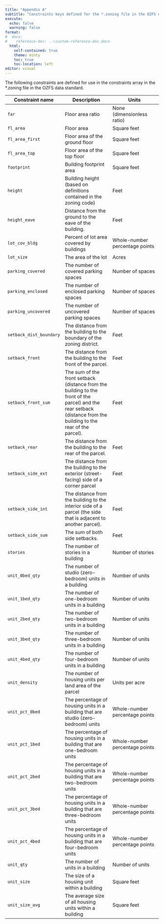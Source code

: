 ```yaml
---
title: "Appendix A"
subtitle: "Constraints keys defined for the *.zoning file in the OZFS data standard"
execute: 
  echo: false
  warning: false
format:
#  docx:
#    reference-doc: ..\custom-reference-doc.docx
  html:
    self-contained: true
    theme: minty
    toc: true
    toc-location: left
editor: visual
---
```


The following constraints are defined for use in the constraints array in the \*.zoning file in the OZFS data standard.

| **Constraint name** | **Description** | **Units** |
|------------------------|------------------------|------------------------|
| `far` | Floor area ratio | None (dimensionless ratio) |
| `fl_area` | Floor area | Square feet |
| `fl_area_first` | Floor area of the ground floor | Square feet |
| `fl_area_top` | Floor area of the top floor | Square feet |
| `footprint` | Building footprint area | Square feet |
| `height` | Building height (based on definitions contained in the zoning code) | Feet |
| `height_eave` | Distance from the ground to the eave of the building. | Feet |
| `lot_cov_bldg` | Percent of lot area covered by buildings | Whole-number percentage points |
| `lot_size` | The area of the lot | Acres |
| `parking_covered` | The number of covered parking spaces | Number of spaces |
| `parking_enclosed` | The number of enclosed parking spaces | Number of spaces |
| `parking_uncovered` | The number of uncovered parking spaces | Number of spaces |
| `setback_dist_boundary` | The distance from the building to the boundary of the zoning district. | Feet |
| `setback_front` | The distance from the building to the front of the parcel. | Feet |
| `setback_front_sum` | The sum of the front setback (distance from the building to the front of the parcel) and the rear setback (distance from the building to the rear of the parcel). | Feet |
| `setback_rear` | The distance from the building to the rear of the parcel. | Feet |
| `setback_side_ext` | The distance from the building to the exterior (street-facing) side of a corner parcel | Feet |
| `setback_side_int` | The distance from the building to the interior side of a parcel (the side that is adjacent to another parcel). | Feet |
| `setback_side_sum` | The sum of both side setbacks. | Feet |
| `stories` | The number of stories in a building | Number of stories |
| `unit_0bed_qty` | The number of studio (zero-bedroom) units in a building | Number of units |
| `unit_1bed_qty` | The number of one-bedroom units in a building | Number of units |
| `unit_2bed_qty` | The number of two-bedroom units in a building | Number of units |
| `unit_3bed_qty` | The number of three-bedroom units in a building | Number of units |
| `unit_4bed_qty` | The number of four-bedroom units in a building | Number of units |
| `unit_density` | The number of housing units per land area of the parcel | Units per acre |
| `unit_pct_0bed` | The percentage of housing units in a building that are studio (zero-bedroom) units | Whole-number percentage points |
| `unit_pct_1bed` | The percentage of housing units in a building that are one-bedroom units | Whole-number percentage points |
| `unit_pct_2bed` | The percentage of housing units in a building that are two-bedroom units | Whole-number percentage points |
| `unit_pct_3bed` | The percentage of housing units in a building that are three-bedroom units | Whole-number percentage points |
| `unit_pct_4bed` | The percentage of housing units in a building that are four-bedroom units | Whole-number percentage points |
| `unit_qty` | The number of units in a building | Number of units |
| `unit_size` | The size of a housing unit within a building | Square feet |
| `unit_size_avg` | The average size of all housing units within a building | Square feet |
